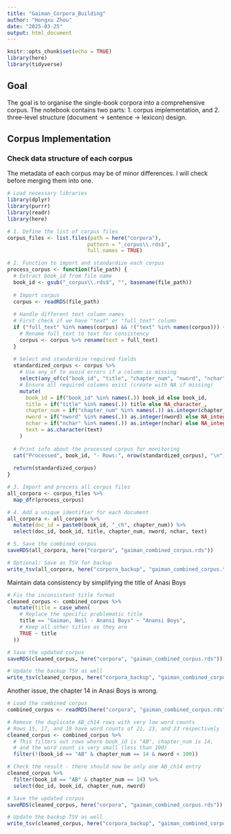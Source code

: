 ```yaml
---
title: "Gaiman_Corpora_Building"
author: "Hongxu Zhou"
date: "2025-03-25"
output: html_document
---
```


```r
knitr::opts_chunk$set(echo = TRUE)
library(here)
library(tidyverse)
```

## Goal

The goal is to organise the single-book corpora into a comprehensive corpus. The notebook contains two parts: 1. corpus implementation, and 2. three-level structure (document -\> sentence -\> lexicon) design.

## Corpus Implementation

### Check data structure of each corpus

The metadata of each corpus may be of minor differences. I will check before merging them into one.

```r
# Load necessary libraries
library(dplyr)
library(purrr)
library(readr)
library(here)

# 1. Define the list of corpus files
corpus_files <- list.files(path = here("corpora"), 
                          pattern = "_corpus\\.rds$", 
                          full.names = TRUE)

# 2. Function to import and standardize each corpus
process_corpus <- function(file_path) {
  # Extract book_id from file name
  book_id <- gsub("_corpus\\.rds$", "", basename(file_path))
  
  # Import corpus
  corpus <- readRDS(file_path)
  
  # Handle different text column names
  # First check if we have "text" or "full_text" column
  if ("full_text" %in% names(corpus) && !("text" %in% names(corpus))) {
    # Rename full_text to text for consistency
    corpus <- corpus %>% rename(text = full_text)
  }
  
  # Select and standardize required fields
  standardized_corpus <- corpus %>%
    # Use any_of to avoid errors if a column is missing
    select(any_of(c("book_id", "title", "chapter_num", "nword", "nchar", "text"))) %>%
    # Ensure all required columns exist (create with NA if missing)
    mutate(
      book_id = if("book_id" %in% names(.)) book_id else book_id,
      title = if("title" %in% names(.)) title else NA_character_,
      chapter_num = if("chapter_num" %in% names(.)) as.integer(chapter_num) else NA_integer_,
      nword = if("nword" %in% names(.)) as.integer(nword) else NA_integer_,
      nchar = if("nchar" %in% names(.)) as.integer(nchar) else NA_integer_,
      text = as.character(text)
    )
  
  # Print info about the processed corpus for monitoring
  cat("Processed", book_id, "- Rows:", nrow(standardized_corpus), "\n")
  
  return(standardized_corpus)
}

# 3. Import and process all corpus files
all_corpora <- corpus_files %>%
  map_dfr(process_corpus)

# 4. Add a unique identifier for each document
all_corpora <- all_corpora %>%
  mutate(doc_id = paste0(book_id, "_ch", chapter_num)) %>%
  select(doc_id, book_id, title, chapter_num, nword, nchar, text)

# 5. Save the combined corpus
saveRDS(all_corpora, here("corpora", "gaiman_combined_corpus.rds"))

# Optional: Save as TSV for backup
write_tsv(all_corpora, here("corpora_backup", "gaiman_combined_corpus.tsv"))
```

Maintain data consistency by simplifying the title of Anasi Boys

```r



# Fix the inconsistent title format
cleaned_corpus <- combined_corpus %>%
  mutate(title = case_when(
    # Replace the specific problematic title
    title == "Gaiman, Neil - Anansi Boys" ~ "Anansi Boys",
    # Keep all other titles as they are
    TRUE ~ title
  ))

# Save the updated corpus
saveRDS(cleaned_corpus, here("corpora", "gaiman_combined_corpus.rds"))

# Update the backup TSV as well
write_tsv(cleaned_corpus, here("corpora_backup", "gaiman_combined_corpus.tsv"))
```

Another issue, the chapter 14 in Anasi Boys is wrong.

```r


# Load the combined corpus
combined_corpus <- readRDS(here("corpora", "gaiman_combined_corpus.rds"))

# Remove the duplicate AB_ch14 rows with very low word counts
# Rows 15, 17, and 18 have word counts of 21, 23, and 23 respectively
cleaned_corpus <- combined_corpus %>%
  # This filters out rows where book_id is "AB", chapter_num is 14, 
  # and the word count is very small (less than 100)
  filter(!(book_id == "AB" & chapter_num == 14 & nword < 100))

# Check the result - there should now be only one AB_ch14 entry
cleaned_corpus %>%
  filter(book_id == "AB" & chapter_num == 14) %>%
  select(doc_id, book_id, chapter_num, nword)

# Save the updated corpus
saveRDS(cleaned_corpus, here("corpora", "gaiman_combined_corpus.rds"))

# Update the backup TSV as well
write_tsv(cleaned_corpus, here("corpora_backup", "gaiman_combined_corpus.tsv"))
```
